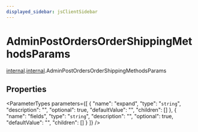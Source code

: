```yaml
---
displayed_sidebar: jsClientSidebar
---
```



# AdminPostOrdersOrderShippingMethodsParams

[internal](../../admin_discounts/modules/admin_discounts.internal.mdx).[internal](../modules/admin_discounts.internal.internal.mdx).AdminPostOrdersOrderShippingMethodsParams

## Properties

<ParameterTypes parameters={[
  {
    "name": "expand",
    "type": "`string`",
    "description": "",
    "optional": true,
    "defaultValue": "",
    "children": []
  },
  {
    "name": "fields",
    "type": "`string`",
    "description": "",
    "optional": true,
    "defaultValue": "",
    "children": []
  }
]} />
